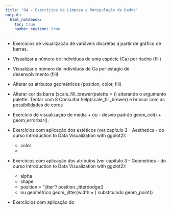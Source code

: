 ```yaml
---
title: "04 - Exercícios de Limpeza e Manipulação de Dados"
output: 
  html_notebook:
    toc: true
    number_section: true
---
```


- Exercícios de visualização de variáveis discretas a partir de gráfico de barras. 
- Visualizar a número de indivíduos de uma espécie (Ca) por riacho (fill)
- Visualizar o número de indivíduos de Ca por estágio de desenvolvimento (fill)
- Alterar os atrbutos geométricos (position, color, fill)
- Alterar cor da barra (scale_fill_brewer(palette = )) alterando o argumento palette. Tentar com 8 Consultar help(scale_fill_brewer) e brincar com as possibilidades de cores

- Exercício de visualização de media + ou - desvio padrão geom_col() + geom_errorbar().

- Exercícios com aplicação dos estéticos (ver capítulo 2 - Aesthetics - do curso Introduction to Data Visualization with ggplot2):
  - color
  - 

- Exercícios com aplicação dos atributos (ver capítulo 3 - Geometries - do curso Introduction to Data Visualization with ggplot2):
  - alpha
  - shape
  - position = "jitter"/ position_jitterdodge()
  - ou geométrico geom_jitter(width = ) substituindo geom_point()
  
- Exerciícios com aplicação do
